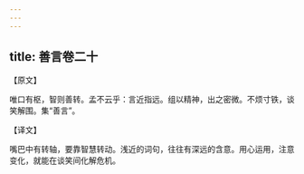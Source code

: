```yaml
---
---
---
```

title: 善言卷二十
---



【原文】

唯口有枢，智则善转。孟不云乎：言近指远。组以精神，出之密微。不烦寸铁，谈笑解围。集“善言”。

【译文】

嘴巴中有转轴，要靠智慧转动。浅近的词句，往往有深远的含意。用心运用，注意变化，就能在谈笑间化解危机。